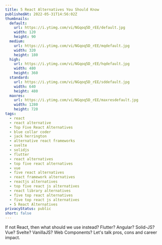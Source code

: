 ```yaml
---
title: 5 React Alternatives You Should Know
publishedAt: 2022-05-31T14:56:02Z
thumbnails:
  default:
    url: https://i.ytimg.com/vi/NGqoq5D_rEE/default.jpg
    width: 120
    height: 90
  medium:
    url: https://i.ytimg.com/vi/NGqoq5D_rEE/mqdefault.jpg
    width: 320
    height: 180
  high:
    url: https://i.ytimg.com/vi/NGqoq5D_rEE/hqdefault.jpg
    width: 480
    height: 360
  standard:
    url: https://i.ytimg.com/vi/NGqoq5D_rEE/sddefault.jpg
    width: 640
    height: 480
  maxres:
    url: https://i.ytimg.com/vi/NGqoq5D_rEE/maxresdefault.jpg
    width: 1280
    height: 720
tags:
  - react
  - react alternative
  - Top Five React Alternatives
  - blue collar coder
  - jack herrington
  - alternative react frameworks
  - svelte
  - solidjs
  - flutter
  - react alternatives
  - top five react alternatives
  - vue
  - five react alternatives
  - react framework alternatives
  - reactjs alternatives
  - top five react js alternatives
  - react library alternatives
  - five top react alternatives
  - five top react js alternatives
  - 5 React Alternatives
privacyStatus: public
short: false
---
```

  
If not React, then what should we use instead? Flutter? Angular? Solid-JS? Vue? Svelte? VanillaJS? Web Components? Let's talk pros, cons and career impact.
